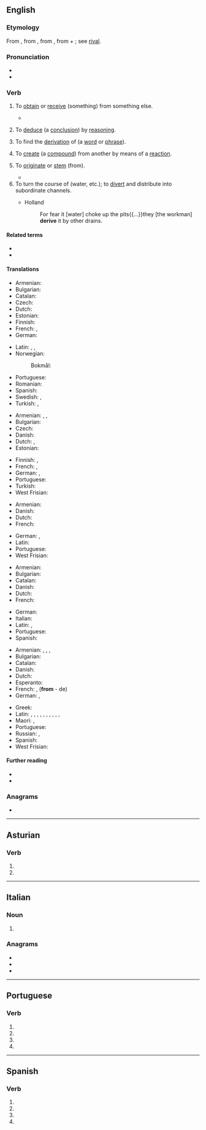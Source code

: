 {{also|derivé|dérivé|dérive}}
==English==
{{wikipedia|dab=derive}}

===Etymology===
From {{etyl|enm|en}} {{m|enm|deriven}}, from {{etyl|fro|en}} {{m|fro|deriver}}, from {{etyl|la|en}} {{m|la|derivare||to lead, turn, or draw off (a liquid), draw off, derive}}, from {{m|la|de||away}} + {{m|la|rivus||a stream}}; see [[rival]].

===Pronunciation===
* {{IPA|/dəˈɹaɪv/|lang=en}}
* {{audio|en-us-derive.ogg|Audio (US)|lang=en}}

===Verb===
{{en-verb|deriv}}
{{rfex|en}}

# {{lb|en|transitive}} To [[obtain]] or [[receive]] (something) from something else.
#* {{quote-magazine|year=2013|month=July-August|author=[http://www.americanscientist.org/authors/detail/sarah-glaz Sarah Glaz]
|title=[http://www.americanscientist.org/issues/pub/2013/4/ode-to-prime-numbers Ode to Prime Numbers]
|volume=101|issue=4|magazine={{w|American Scientist}}
|passage=Some poems, echoing the purpose of early poetic treatises on scientific principles, attempt to elucidate the mathematical concepts that underlie prime numbers. Others play with primes’ cultural associations. Still others '''derive''' their structure from mathematical patterns involving primes.}}
# {{lb|en|transitive|logic}} To [[deduce]] (a [[conclusion]]) by [[reasoning]].
# {{lb|en|transitive|linguistics}} To find the [[derivation]] of (a [[word]] or [[phrase]]).
# {{lb|en|transitive|chemistry}} To [[create]] (a [[compound]]) from another by means of a [[reaction]].
# {{lb|en|intransitive}} To [[originate]] or [[stem]] (from).
#* {{quote-magazine|date=2012-01
|author=Robert M. Pringle|volume=100|issue=1|page=31|magazine={{w|American Scientist}}
|title=[http://www.americanscientist.org/issues/feature/2012/1/how-to-be-manipulative How to Be Manipulative]
|passage=As in much of biology, the most satisfying truths in ecology '''derive''' from manipulative experimentation. Tinker with nature and quantify how it responds.}}
# To turn the course of (water, etc.); to [[divert]] and distribute into subordinate channels.
#* {{rfdate|and other bibliographic details}} Holland
#*: For fear it [water] choke up the pits{{...}}they [the workman] '''derive''' it by other drains.

====Related terms====
* {{l|en|derivation}}
* {{l|en|derivative}}

====Translations====
{{trans-top|obtain (something) from something else}}
* Armenian: {{t+|hy|ստանալ}}
* Bulgarian: {{t+|bg|добивам}}
* Catalan: {{t+|ca|derivar}}
* Czech: {{t+|cs|získat}}
* Dutch: {{t+|nl|afleiden}}
* Estonian: {{t|et|tuletama}}
* Finnish: {{t+|fi|johtaa}}
* French: {{t+|fr|tirer}}, {{t+|fr|trouver}}
* German: {{t+|de|erlangen}}
{{trans-mid}}
* Latin: {{t|la|fluere}}, {{t|la|fluo}}, {{t+|la|orior}}
* Norwegian:
*: Bokmål: {{t+|nb|avlede}}
* Portuguese: {{t+|pt|derivar}}
* Romanian: {{t+|ro|deriva}}
* Spanish: {{t+|es|derivar}}
* Swedish: {{t+|sv|avleda}}, {{t+|sv|uppnå}}
* Turkish: {{t+|tr|sağlamak}}, {{t+|tr|türemek}}
{{trans-bottom}}

{{trans-top|deduce (a conclusion) by reasoning}}
* Armenian: {{t+|hy|բխեցնել}}, {{t+|hy|հանգել}}, {{t+|hy|եզրակացնել}}
* Bulgarian: {{t+|bg|извличам}}
* Czech: {{t|cs|odvodit}}
* Danish: {{t|da|udlede}}
* Dutch: {{t+|nl|afleiden}}, {{t+|nl|deduceren}}
* Estonian: {{t|et|tuletama}}
{{trans-mid}}
* Finnish: {{t+|fi|johtaa}}, {{t+|fi|päätellä}}
* French: {{t+|fr|déduire}}, {{t+|fr|conclure}}
* German: {{t+|de|herleiten}}, {{t+|de|ableiten}}
* Portuguese: {{t+|pt|deduzir}}
* Turkish: {{t+|tr|elde etmek}}
* West Frisian: {{t|fy|ôfliede}}
{{trans-bottom}}

{{trans-top|find the derivation of (a word or phrase)}}
* Armenian: {{t|hy|[[պարզել]] [[ծագումը]]}}
* Danish: {{t|da|udlede}}
* Dutch: {{t+|nl|afleiden}}
* French: {{t+|fr|dériver}}
{{trans-mid}}
* German: {{t+|de|herleiten}}, {{t+|de|ableiten}}
* Latin: {{t+|la|gigno}}
* Portuguese: {{t+|pt|derivar}}
* West Frisian: {{t|fy|ôfliede}}
{{trans-bottom}}

{{trans-top|create (a compound) from another by means of a reaction}}
* Armenian: {{t+|hy|ստանալ}}
* Bulgarian: {{t+|bg|добивам}}
* Catalan: {{t+|ca|derivar}}
* Danish: {{t|da|udlede}}
* Dutch: {{t+|nl|afleiden}}
* French: {{t+|fr|dériver}}
{{trans-mid}}
* German: {{t+|de|ableiten}}
* Italian: {{t+|it|derivare}}
* Latin: {{t|la|proficīscor}}, {{t|la|origo proficīscor}}
* Portuguese: {{t+|pt|derivar}}
* Spanish: {{t+|es|derivar}}
{{trans-bottom}}

{{trans-top|originate (from)}}
* Armenian: {{t+|hy|սերել}}, {{t+|hy|ծագել}}, {{t+|hy|առաջանալ}}, {{t|hy|սկիզբ առնել}}
* Bulgarian: {{t+|bg|произхождам}}
* Catalan: {{t+|ca|derivar}}
* Danish: {{t|da|opstå}}
* Dutch: {{t+|nl|ontstaan}}
* Esperanto: {{t|eo|deveni}}
* French: {{t+|fr|dériver}}, {{t+|fr|découler}} ('''from''' - de)
* German: {{t|de|abstammen}}, {{t|de|kommen von}} {{qualifier|colloquial}}
{{trans-mid}}
* Greek: {{t+|el|προέρχομαι}}
* Latin: {{t|la|origo proficīscor}}, {{t|la|fluo}}, {{t|la|a ducor}}, {{t|la|ex ducor}}, {{t|la|e ducor}}, {{t|la|ab orior}}, {{t|la|orior ex}}, {{t|la|orior e}}, {{t|la|ab mano}}, {{t|la|a mano}}, {{t|la|mano ex}}
* Maori: {{t|mi|take}}, {{t|mi|pūtake}}
* Portuguese: {{t+|pt|derivar}}
* Russian: {{t+|ru|происходи́ть|impf}}, {{t+|ru|произойти́|pf}}
* Spanish: {{t+|es|derivar}}
* West Frisian: {{t|fy|ôfstamje}}
{{trans-bottom}}

====Further reading====
* {{R:Webster 1913}}
* {{R:Century 1911}}

===Anagrams===
* {{anagrams|en|drivee|reived|revied}}

----

==Asturian==

===Verb===
{{ast-verb form}}

# {{form of|first-person singular present subjunctive|derivar|lang=ast}}
# {{form of|third-person singular present subjunctive|derivar|lang=ast}}

----

==Italian==

===Noun===
{{head|it|noun plural form|g=f-p}}

# {{plural of|deriva|lang=it}}

===Anagrams===
* {{l|it|rideve}}
* {{l|it|rivede}}
* {{l|it|vedrei}}

----

==Portuguese==

===Verb===
{{pt-verb-form}}

# {{inflection of|derivar||1|s|pres|subj|lang=pt}}
# {{inflection of|derivar||3|s|pres|subj|lang=pt}}
# {{inflection of|derivar||1|s|impr|lang=pt}}
# {{inflection of|derivar||3|s|impr|lang=pt}}

----

==Spanish==

===Verb===
{{head|es|verb form}}

# {{es-verb form of|ending=ar|mood=imperative|pers=2|formal=yes|number=singular|derivar}}
# {{es-verb form of|ending=ar|mood=subjunctive|tense=present|pers=1|number=singular|derivar}}
# {{es-verb form of|ending=ar|mood=subjunctive|tense=present|pers=2|formal=yes|number=singular|derivar}}
# {{es-verb form of|ending=ar|mood=subjunctive|tense=present|pers=3|number=singular|derivar}}